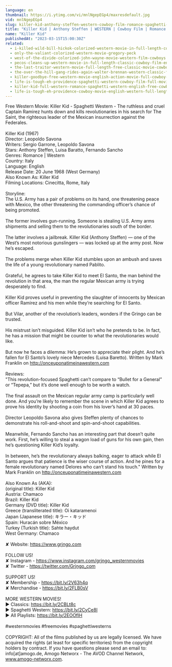 ```yaml
---
language: en
thumbnail: https://i.ytimg.com/vi/mnlNgepEGp4/maxresdefault.jpg
vid: mnlNgepEGp4
slug: killer-kid-anthony-steffen-western-cowboy-film-romance-spaghetti-western
title: "Killer Kid | Anthony Steffen | WESTERN | Cowboy Film | Romance | Spaghetti Western"
name: "Killer Kid"
publishedAt: "2023-03-15T15:00:30Z"
related:
  - i-killed-wild-bill-hickok-colorized-western-movie-in-full-length-cowboys
  - only-the-valiant-colorized-western-movie-gregory-peck
  - west-of-the-divide-colorized-john-wayne-movie-western-film-cowboys
  - pecos-cleans-up-western-movie-in-full-length-classic-cowboy-film-english-free-movie
  - the-last-traitor-western-movie-full-length-free-classic-movie-cowboys-wild-west-films
  - the-over-the-hill-gang-rides-again-walter-brennan-western-classic-film-free-cowboy-movie
  - killer-goodbye-free-western-movie-english-action-movie-full-cowboy-film
  - life-is-tough-eh-providence-spaghetti-western-cowboy-film-full-movie-english
  - killer-kid-full-western-romance-spaghetti-western-english-free-cowboy-film
  - life-is-tough-eh-providence-cowboy-movie-english-western-full-length
---
```


Free Western Movie: Killer Kid - Spaghetti Western - The ruthless and cruel Captain Ramirez hunts down and kills revolutionaries in his search for The Saint, the righteous leader of the Mexican insurrection against the Federales. <br />
<br />
Killer Kid (1967)<br />
Director: Leopoldo Savona<br />
Writers: Sergio Garrone, Leopoldo Savona<br />
Stars: Anthony Steffen, Luisa Baratto, Fernando Sancho <br />
Genres: Romance | Western <br />
Country: Italy<br />
Language: English<br />
Release Date: 20 June 1968 (West Germany) <br />
Also Known As: Killer Kid <br />
Filming Locations: Cinecitta, Rome, Italy <br />
<br />
Storyline:<br />
The U.S. Army has a pair of problems on its hand, one threatening peace with Mexico, the other threatening the commanding officer’s chance of being promoted.<br />
<br />
The former involves gun-running. Someone is stealing U.S. Army arms shipments and selling them to the revolutionaries south of the border.<br />
<br />
The latter involves a jailbreak. Killer Kid (Anthony Steffen) — one of the West’s most notorious gunslingers — was locked up at the army post. Now he’s escaped.<br />
<br />
The problems merge when Killer Kid stumbles upon an ambush and saves the life of a young revolutionary named Pablito.<br />
<br />
Grateful, he agrees to take Killer Kid to meet El Santo, the man behind the revolution in that area, the man the regular Mexican army is trying desperately to find.<br />
<br />
Killer Kid proves useful in preventing the slaughter of innocents by Mexican officer Ramirez and his men while they’re searching for El Santo.<br />
<br />
But Vilar, another of the revolution’s leaders, wonders if the Gringo can be trusted.<br />
<br />
His mistrust isn’t misguided. Killer Kid isn’t who he pretends to be. In fact, he has a mission that might be counter to what the revolutionaries would like.<br />
<br />
But now he faces a dilemma: He’s grown to appreciate their plight. And he’s fallen for El Santo’s lovely niece Mercedes (Luisa Baretto). Written by Mark Franklin on http://onceuponatimeinawestern.com<br />
<br />
Reviews:<br />
"This revolution-focused Spaghetti can’t compare to “Bullet for a General” or “Tepepa,” but it’s done well enough to be worth a watch.<br />
<br />
The final assault on the Mexican regular army camp is particularly well done. And you’re likely to remember the scene in which Killer Kid agrees to prove his identity by shooting a coin from his lover’s hand at 30 paces.<br />
<br />
Director Leopoldo Savona also gives Steffen plenty of chances to demonstrate his roll-and-shoot and spin-and-shoot capabilities.<br />
<br />
Meanwhile, Fernando Sancho has an interesting part that doesn’t quite work. First, he’s willing to steal a wagon load of guns for his own gain, then he’s questioning Killer Kid’s loyalty.<br />
<br />
In between, he’s the revolutionary always balking, eager to attack while El Santo argues that patience is the wiser course of action. And he pines for a female revolutionary named Delores who can’t stand his touch." Written by Mark Franklin on http://onceuponatimeinawestern.com<br />
<br />
Also Known As (AKA):<br />
(original title): Killer Kid<br />
Austria: Chamaco<br />
Brazil: Killer Kid<br />
Germany (DVD title): Killer Kid<br />
Greece (transliterated title): Oi kataramenoi<br />
Japan (Japanese title): キラー・キッド<br />
Spain: Huracán sobre México<br />
Turkey (Turkish title): Sahte haydut<br />
West Germany: Chamaco<br />
<br />
✘ Website: https://www.grjngo.com<br />
<br />
FOLLOW US!<br />
✘ Instagram - https://www.instagram.com/grjngo_westernmovies<br />
✘ Twitter - https://twitter.com/Grjngo_com<br />
<br />
SUPPORT US!<br />
✘ Membership - https://bit.ly/2V63h4q<br />
✘ Merchandise - https://bit.ly/2FLB0sV<br />
<br />
MORE WESTERN MOVIES! <br />
► Classics: https://bit.ly/2CBLt8c <br />
► Spaghetti Western: https://bit.ly/2CyCe8I <br />
► All Playlists: https://bit.ly/2EOOfIH <br />
<br />
#westernmovies #freemovies #spaghettiwesterns<br />
<br />
COPYRIGHT: All of the films published by us are legally licensed. We have acquired the rights (at least for specific territories) from the copyright holders by contract. If you have questions please send an email to: info[at]amogo.de, Amogo Networx - The AVOD Channel Network, www.amogo-networx.com.